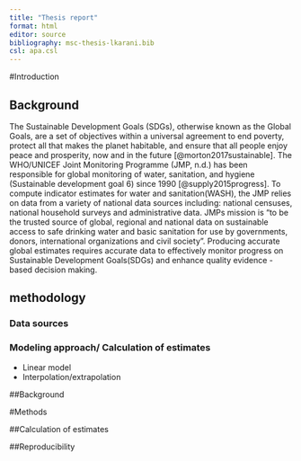 ```yaml
---
title: "Thesis report"
format: html
editor: source
bibliography: msc-thesis-lkarani.bib
csl: apa.csl
---
```


#Introduction

## Background

The Sustainable Development Goals (SDGs), otherwise known as the Global Goals, are a set of objectives within a universal agreement to end poverty, protect all that makes the planet habitable, and ensure that all people enjoy peace and prosperity, now and in the future [@morton2017sustainable]. The WHO/UNICEF Joint Monitoring Programme (JMP, n.d.) has been responsible for global monitoring of water, sanitation, and hygiene (Sustainable development goal 6) since 1990 [@supply2015progress]. To compute indicator estimates for water and sanitation(WASH), the JMP relies on data from a variety of national data sources including: national censuses, national household surveys and administrative data. JMPs mission is “to be the trusted source of global, regional and national data on sustainable access to safe drinking water and basic sanitation for use by governments, donors, international organizations and civil society”. Producing accurate global estimates requires accurate data to effectively monitor progress on Sustainable Development Goals(SDGs) and enhance quality evidence - based decision making.

## methodology

### Data sources
### Modeling approach/ Calculation of estimates
- Linear model
- Interpolation/extrapolation







##Background

#Methods

##Calculation of estimates

##Reproducibility
